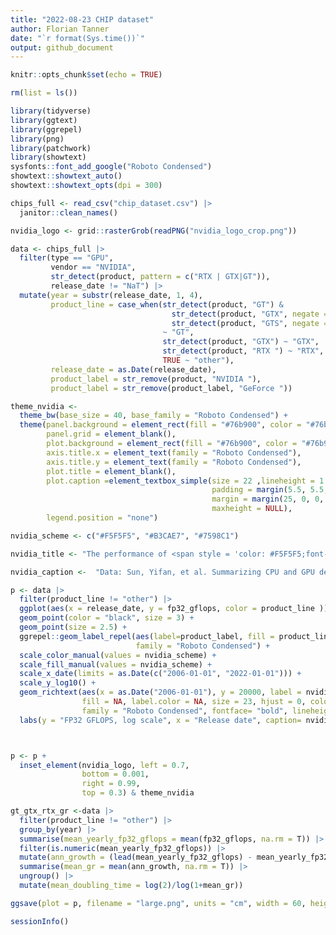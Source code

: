 ```yaml
---
title: "2022-08-23 CHIP dataset"
author: Florian Tanner
date: "`r format(Sys.time())`"
output: github_document
---
```


```r
knitr::opts_chunk$set(echo = TRUE)
```


```r
rm(list = ls())

library(tidyverse)
library(ggtext)
library(ggrepel)
library(png)
library(patchwork)
library(showtext)
sysfonts::font_add_google("Roboto Condensed")
showtext::showtext_auto()
showtext::showtext_opts(dpi = 300)
```

```r
chips_full <- read_csv("chip_dataset.csv") |> 
  janitor::clean_names()

nvidia_logo <- grid::rasterGrob(readPNG("nvidia_logo_crop.png"))
```

```r
data <- chips_full |> 
  filter(type == "GPU",
         vendor == "NVIDIA",
         str_detect(product, pattern = c("RTX | GTX|GT")),
         release_date != "NaT") |> 
  mutate(year = substr(release_date, 1, 4),
         product_line = case_when(str_detect(product, "GT") & 
                                    str_detect(product, "GTX", negate = T) &
                                    str_detect(product, "GTS", negate = T)
                                  ~ "GT",
                                  str_detect(product, "GTX") ~ "GTX",
                                  str_detect(product, "RTX ") ~ "RTX",
                                  TRUE ~ "other"),
         release_date = as.Date(release_date),
         product_label = str_remove(product, "NVIDIA "),
         product_label = str_remove(product_label, "GeForce "))
```


```r
theme_nvidia <- 
  theme_bw(base_size = 40, base_family = "Roboto Condensed") +
  theme(panel.background = element_rect(fill = "#76b900", color = "#76b900"),
        panel.grid = element_blank(),
        plot.background = element_rect(fill = "#76b900", color = "#76b900"),
        axis.title.x = element_text(family = "Roboto Condensed"),
        axis.title.y = element_text(family = "Roboto Condensed"),
        plot.title = element_blank(),
        plot.caption =element_textbox_simple(size = 22 ,lineheight = 1.2,
                                             padding = margin(5.5, 5.5, 5.5, 5.5),
                                             margin = margin(25, 0, 0, 0),
                                             maxheight = NULL),
        legend.position = "none") 

nvidia_scheme <- c("#F5F5F5", "#B3CAE7", "#7598C1")
```

```r
nvidia_title <- "The performance of <span style = 'color: #F5F5F5;font-weight:bold;'>GT</span>, <span style = 'color: #B3CAE7;font-weight:bold;'>GTX</span> and <br><span style = 'color: #7598C1;font-weight:bold;'>RTX</span> series GPUs has doubled<br>approximately every two years"

nvidia_caption <-  "Data: Sun, Yifan, et al. Summarizing CPU and GPU design trends with product data. arXiv preprint arXiv:1911.11313 (2019). | Graphic: @TannerFlorian"
```



```r
p <- data |> 
  filter(product_line != "other") |> 
  ggplot(aes(x = release_date, y = fp32_gflops, color = product_line )) +
  geom_point(color = "black", size = 3) +
  geom_point(size = 2.5) +
  ggrepel::geom_label_repel(aes(label=product_label, fill = product_line), color= "black", 
                            family = "Roboto Condensed") +
  scale_color_manual(values = nvidia_scheme) +
  scale_fill_manual(values = nvidia_scheme) +
  scale_x_date(limits = as.Date(c("2006-01-01", "2022-01-01"))) +
  scale_y_log10() +
  geom_richtext(aes(x = as.Date("2006-01-01"), y = 20000, label = nvidia_title),
                fill = NA, label.color = NA, size = 23, hjust = 0, color = "black",
                family = "Roboto Condensed", fontface= "bold", lineheight =1.3) +
  labs(y = "FP32 GFLOPS, log scale", x = "Release date", caption= nvidia_caption)



p <- p +
  inset_element(nvidia_logo, left = 0.7,
                bottom = 0.001,
                right = 0.99,
                top = 0.3) & theme_nvidia
```



```r
gt_gtx_rtx_gr <-data |> 
  filter(product_line != "other") |> 
  group_by(year) |> 
  summarise(mean_yearly_fp32_gflops = mean(fp32_gflops, na.rm = T)) |> 
  filter(is.numeric(mean_yearly_fp32_gflops)) |> 
  mutate(ann_growth = (lead(mean_yearly_fp32_gflops) - mean_yearly_fp32_gflops)/mean_yearly_fp32_gflops) |> 
  summarise(mean_gr = mean(ann_growth, na.rm = T)) |> 
  ungroup() |> 
  mutate(mean_doubling_time = log(2)/log(1+mean_gr))

```



```r
ggsave(plot = p, filename = "large.png", units = "cm", width = 60, height = 60, limitsize = F, device = "png")
```


```r
sessionInfo()
```


















